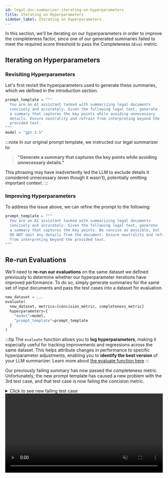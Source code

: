```yaml
---
id: legal-doc-summarizer-iterating-on-hyperparameters
title: Iterating on Hyperparameters
sidebar_label: Iterating on Hyperparameters
---
```


In this section, we'll be iterating on our hyperparameters in order to improve the completeness factor, since one of our generated summaries failed to meet the required score threshold to pass the Completeness `GEval` metric.

## Iterating on Hyperparameters

### Revisiting Hyperparameters

Let's first revisit the hyperparameters used to generate these summaries, which we defined in the introduction section.

```python
prompt_template = """
  You are an AI assistant tasked with summarizing legal documents
  concisely and accurately. Given the following legal text, generate
  a summary that captures the key points while avoiding unnecessary
  details. Ensure neutrality and refrain from interpreting beyond the
  provided text.
"""
model = "gpt-3.5"
```

:::note
In our original prompt template, we instructed our legal summarizer to:

> **"Generate a summary that captures the key points while avoiding unnecessary details."**

This phrasing may have inadvertently led the LLM to exclude details it considered unnecessary (even though it wasn't), potentially omitting important context.
:::

### Improving Hyperparameters

To address the issue above, we can refine the prompt to the following:

```python
prompt_template = """
  You are an AI assistant tasked with summarizing legal documents
  concisely and accurately. Given the following legal text, generate
  a summary that captures the key points. Be concise as possible, but
  DO NOT omit any details from the document. Ensure neutrality and refrain
  from interpreting beyond the provided text.
"""
```

## Re-run Evaluations

We'll need to **re-run our evaluations** on the same dataset we defined previously to determine whether our hyperparameter iterations have improved performance. To do so, simply generate summaries for the same set of input documents and pass the test cases into a dataset for evaluation.

```python
new_dataset = ...
evaluate(
  new_dataset, metrics=[concision_metric, completeness_metric]
  hyperparameters={
    "model"=model,
    "prompt_template"=prompt_template
  }
)
```

:::tip
The `evaluate` function allows you to **log hyperparameters**, making it especially useful for tracking improvements and regressions across the same dataset. This helps attribute changes in performance to specific hyperparameter adjustments, enabling you to **identify the best version** of your LLM summarizer. Learn more about [the evaluate function here](/docs/evaluation-introduction#evaluating-without-pytest)
:::

Our previously failing summary has now passed the completeness metric. Unfortunately, the new prompt template has caused a new problem with the 3rd test case, and that test case is now failing the concision metric.

<details><summary>Click to see new failing test case</summary>
<p>

```python
failing_llm_test_case = LLMTestCase(
    input="""
        SOFTWARE MAINTENANCE AND SUPPORT AGREEMENT

        This Software Maintenance and Support Agreement ("Agreement") is made as of March 1, 2025, by and between OmegaTech Solutions, Inc., a corporation organized under the laws of the State of Texas with its principal place of business at 789 Innovation Way, Austin, TX 73301 ("Provider"), and DeltaCorp Ltd., a corporation organized under the laws of the State of Florida with its principal place of business at 321 Enterprise Blvd, Miami, FL 33101 ("Client").

        WHEREAS, Client owns and operates proprietary software applications and seeks ongoing maintenance and support services;
        WHEREAS, Provider specializes in software support, maintenance, and troubleshooting;
        NOW, THEREFORE, in consideration of the mutual promises herein, the parties agree as follows:

        ### **1. SERVICES**
        Provider agrees to provide maintenance, troubleshooting, bug fixes, performance optimization, and security updates for Client’s software. Support shall be provided via email, phone, and an online ticketing system. Provider shall respond to critical issues within four (4) hours and non-critical issues within twenty-four (24) hours.

        ### **2. TERM & TERMINATION**
        This Agreement shall commence on March 1, 2025, and continue for an initial period of twelve (12) months, renewing automatically unless terminated with thirty (30) days' written notice by either party. Early termination requires payment for all services rendered up to the termination date.

        ### **3. COMPENSATION**
        Client agrees to pay Provider a fixed monthly fee of Fifteen Thousand Dollars ($15,000), due on the first day of each month. Additional services outside the agreed scope will be billed at an hourly rate of Two Hundred Dollars ($200). Payments overdue by more than ten (10) days will incur a 2% late fee per month.

        ### **4. CONFIDENTIALITY**
        Both parties shall maintain the confidentiality of proprietary software, technical information, and business data. Confidentiality obligations remain in effect for three (3) years post-termination.

        ### **5. WARRANTIES & LIABILITY**
        Provider warrants that maintenance services will be performed in a professional manner. Provider is not liable for indirect or consequential damages. Liability is limited to the total fees paid under this Agreement.

        ### **6. DISPUTE RESOLUTION**
        Disputes shall be resolved through mediation. If unresolved, disputes shall be settled via binding arbitration in Texas under the rules of the American Arbitration Association.

        ### **7. GENERAL PROVISIONS**
        This Agreement constitutes the entire understanding between the parties and supersedes prior agreements. It shall be governed by the laws of the State of Texas.

        IN WITNESS WHEREOF, the parties execute this Agreement as of the Effective Date.

        Signed,

        **OmegaTech Solutions, Inc.**
        By: __________________________
        Name: Michael Johnson
        Title: CEO

        **DeltaCorp Ltd.**
        By: __________________________
        Name: Sarah Reynolds
        Title: CTO
    """,
    actual_output="""
        This agreement, a legally binding contract between **OmegaTech Solutions, Inc.** (Provider) and **DeltaCorp Ltd.** (Client), establishes the terms under which the Provider will perform software maintenance and support services for the Client’s proprietary software. The contract outlines the services to be provided, which include **bug fixes, security updates, system troubleshooting, and performance optimization**. The same services, namely **bug fixes, security updates, system troubleshooting, and performance optimization**, will be carried out as agreed.

        The contract begins on **March 1, 2025**, and remains in effect for **twelve months**, automatically renewing unless one party provides at least **thirty (30) days' written notice** prior to the renewal date. Without such notice, the agreement will continue for another **twelve months** under the same conditions.

        The Client is required to pay a **fixed monthly fee of $15,000**, which must be paid in full on the **first day of each month**. Payments must be made on time, as overdue payments beyond **ten (10) days** will result in a **2% penalty per month**. In the event of late payments, a **2% penalty per month** will be applied until the outstanding balance is settled. Additional services outside the agreed scope are billed at **$200 per hour**, and work exceeding the initial agreement will be charged at **$200 per hour**.

        Both parties agree to strict **confidentiality obligations**, ensuring that all proprietary, sensitive, and business-critical information remains protected during the contract period. These confidentiality obligations remain in effect for **three (3) years** after termination. After termination, the confidentiality obligations will continue to apply for **three (3) years** to prevent any unauthorized disclosure.

        The Provider’s **liability is limited to the total fees paid**, meaning the maximum financial responsibility of the Provider cannot exceed the total payments made by the Client. Under no circumstances will the Provider be responsible for **indirect, incidental, special, or consequential damages**. Furthermore, the Provider **is not liable for indirect, incidental, special, or consequential damages**, ensuring that its responsibility does not extend beyond the total fees paid under this agreement.

        In the event of a **dispute**, both parties agree to first attempt **mediation** to resolve the matter. If mediation is unsuccessful, the dispute will proceed to **binding arbitration in Texas**. If mediation fails, **binding arbitration in Texas** will be the final resolution process.

        This agreement represents the **entire understanding** between the parties, replacing and superseding all previous discussions, negotiations, and prior agreements. No previous discussions, negotiations, or prior agreements will have any effect, as this agreement is the final, complete, and binding understanding between both parties.

        The contract is governed by **Texas law** and will be interpreted in accordance with **the laws of the State of Texas**.
    """
)
```

</p>
</details>

<div
  style={{
    display: "flex",
    alignItems: "center",
    justifyContent: "center",
    marginBottom: "20px",
  }}
>
  <video width="100%" autoPlay loop muted playsInlines>
    <source
      src="https://confident-docs.s3.us-east-1.amazonaws.com/tutorial-legal-document-summarizer-reran-evaluation.mp4"
      type="video/mp4"
    />
  </video>
</div>
